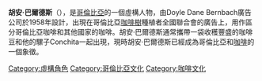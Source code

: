 {{Infobox advertising
| name     = 胡安·巴爾德斯
| image    = 
| caption  =
| agency   = DDB Worldwide
| client   = 哥倫比亞全國咖啡種稙聯合會
| title    = ¡Disfrute de un buen café! ''(Enjoy a good coffee!)''
| product  =哥倫比亞咖啡
| product2 =
| product3 =
| year     = 1958年
}}
'''胡安·巴爾德斯'''（{{lang-es|Juan Valdez}}），是[[哥倫比亞|哥倫比亞]]的一個虛構人物，由Doyle Dane Bernbach廣告公司於1958年設計，出現在哥倫比亞[[咖啡樹|咖啡樹]]種植者全國聯合會的廣告上，用作區分哥倫比亞咖啡和其他國家的咖啡。胡安·巴爾德斯通常攜帶一袋收穫豐盛的咖啡豆和他的騾子Conchita一起出現，現時胡安·巴爾德斯已經成為哥倫比亞和[[咖啡|咖啡]]的一個象徵。

[[Category:虛構角色|Category:虛構角色]]
[[Category:哥倫比亞文化|Category:哥倫比亞文化]]
[[Category:咖啡文化|Category:咖啡文化]]